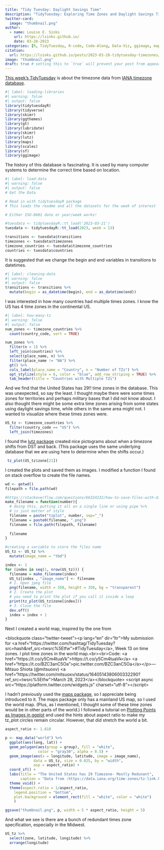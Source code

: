 ```yaml
---
title: "Tidy Tuesday: Daylight Savings Time"
description: "TidyTuesday: Exploring Time Zones and Daylight Savings Time"
twitter-card:
  image: "thumbnail.png"
author:
  - name: Louise E. Sinks
    url: https://lsinks.github.io/
    date: 03-28-2023
categories: [R, TidyTuesday, R-code, Code-Along, Data-Viz, ggimage, maps] # self-defined categories
citation:
  url: https://lsinks.github.io/posts/2023-03-28-tidytuesday-timezones/
image: "thumbnail.png"
draft: true # setting this to `true` will prevent your post from appearing on your listing page until you're ready!
---
```


[This week's TidyTuesday](https://github.com/rfordatascience/tidytuesday/blob/master/data/2023/2023-03-28/readme.md) is about the timezone data from [IANA timezone database](https://data.iana.org/time-zones/tz-link.html).

```r
#| label: loading-libraries
#| warning: false
#| output: false
library(tidytuesdayR)
library(tidyverse)
library(skimr)
library(ggthemes)
library(gt)
library(lubridate)
library(skimr)
library(lutz)
library(maps)
library(scales)
library(sf)
library(ggimage)

```

The history of this database is fascinating. It is used by many computer systems to determine the correct time based on location.

```r
#| label: load-data
#| warning: false
#| output: false
# Get the Data

# Read in with tidytuesdayR package 
# This loads the readme and all the datasets for the week of interest

# Either ISO-8601 date or year/week works!

#tuesdata <- tidytuesdayR::tt_load('2023-03-21')
tuesdata <- tidytuesdayR::tt_load(2023, week = 13)

transitions <- tuesdata$transitions
timezones <- tuesdata$timezones
timezone_countries <- tuesdata$timezone_countries
countries <- tuesdata$countries
```

It is suggested that we change the begin and end variables in transitions to datetimes.

```r
#| label: cleaning-data
#| warning: false
#| output: false
transitions <- transitions %>%
  mutate(begin = as_datetime(begin), end = as_datetime(end))


```

I was interested in how many countries had multiple times zones. I know the US has 4 time zones in the continental US.

```r
#| label: how-many-tz
#| warning: false
#| output: false
num_zones <- timezone_countries %>%
  count(country_code, sort = TRUE)

num_zones %>% 
  filter(n > 1) %>%
  left_join(countries) %>%
  select(place_name, n) %>%
  filter(place_name != "NA") %>%
  gt() %>%
  cols_label(place_name = "Country", n = "Number of TZs") %>%
  opt_stylize(style = 6, color = "blue", add_row_striping = TRUE) %>%
  tab_header(title = "Countries with Multiple TZs") 


```

And we find that the United States has 29!! time zones in the database. This was unexpected, so say the least. I thought maybe there were some times zones for territories and perhaps military bases that I did not know about. I also thought there might be some extra time zones arising from some states using daylight savings time, while others in the same area might not. I wanted to visualize where these times zones were.

```r
US_tz <- timezone_countries %>% 
  filter(country_code == "US") %>%
  left_join(timezones)
```

I found the [lutz package](https://cran.r-project.org/web/packages/lutz/) created nice pictograms about when a timezone shifts from DST and back. (This package uses the same underlying database that we are using here to determine when the shifts occur.)

```r
 tz_plot(US_tz$zone[21])

```

I created the plots and saved them as images. I modified a function I found on stack overflow to create the file names.

```r

wd <- getwd()
filepath = file.path(wd)

#https://stackoverflow.com/questions/66324232/how-to-save-files-with-different-names-using-for-loops-in-r
make_filename = function(number){
  # doing this, putting it all on a single line or using pipe %>%
  # is just matter of style
  filename = paste("tzplot", number, sep="_")
  filename = paste0(filename, ".png")
  filename = file.path(filepath, filename)
  
  filename
}

#creating a variable to store the files name
US_tz <- US_tz %>%
  mutate(image_name = "tbd")

index <- 1
for (index in seq(1, nrow(US_tz))) {
  filename = make_filename(index)
  US_tz[index , "image_name"] <- filename
  # 1. Open jpeg file
  png(filename, width = 350, height = 350, bg = "transparent")
  # 2. Create the plot
  # you need to print the plot if you call it inside a loop
  print(tz_plot(US_tz$zone[index]))
  # 3. Close the file
  dev.off()
  index = index + 1
}

```

Next I created a world map, inspired by the one from

\<blockquote class="twitter-tweet"\>\<p lang="en" dir="ltr"\>My submission for \<a href="https://twitter.com/hashtag/TidyTuesday?src=hash&ref_src=twsrc%5Etfw"\>#TidyTuesday\</a\>, Week 13 on time zones. I plot time zones in the world map.\<br\>\<br\>Code: \<a href="https://t.co/y5Cm4tuaVk"\>https://t.co/y5Cm4tuaVk\</a\> \<a href="https://t.co/BZC3anC5Oa"\>pic.twitter.com/BZC3anC5Oa\</a\>\</p\>--- Mitsuo Shiota (\@mitsuoxv) \<a href="https://twitter.com/mitsuoxv/status/1640514380600332290?ref_src=twsrc%5Etfw"\>March 28, 2023\</a\>\</blockquote\> \<script async src="https://platform.twitter.com/widgets.js" charset="utf-8"\>\</script\>

I hadn't previously used the [maps package](https://cran.r-project.org/web/packages/maps/), so I appreciate being introduced to it. The maps package only has a mainland US map, so I used the world map. (Plus, as I mentioned, I thought some of these time zones would be in other parts of the world.) I followed a tutorial on [Plotting Points as Images in ggplot](https://themockup.blog/posts/2020-10-11-embedding-images-in-ggplot/) and used the hints about aspect ratio to make my tz_plot circles remain circular. However, that did stretch the world a bit.

```r

aspect_ratio <- 1.618  

p <- map_data("world") %>% 
  ggplot(aes(long, lat)) +
  geom_polygon(aes(group = group), fill = "white", 
               color = "gray30", alpha = 0.5) +
  geom_image(aes(x = longitude, latitude, image = image_name), 
             data = US_tz, size = 0.025, by = "width",
             asp = aspect_ratio) +
  coord_sf() +
  labs(title = "The United States has 29 Timezone- Mostly Redunant",
       caption = "Data from :https://data.iana.org/time-zones/tz-link.html") +
  theme_void() +
  theme(aspect.ratio = 1/aspect_ratio,
    legend.position = "bottom",
    plot.background = element_rect(fill = "white", color = "white")
    )

ggsave("thumbnail.png", p, width = 5 * aspect_ratio, height = 5)

```

And what we see is there are a bunch of redundant times zone specification, especially in the Midwest.

```r
US_tz %>%
  select(zone, latitude, longitude) %>%
  arrange(longitude)

```
